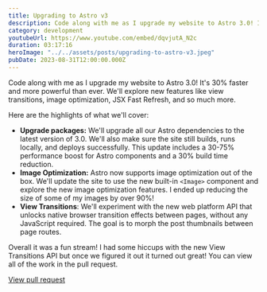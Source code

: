 ```yaml
---
title: Upgrading to Astro v3
description: Code along with me as I upgrade my website to Astro 3.0! It's 30% faster
category: development
youtubeUrl: https://www.youtube.com/embed/dqvjutA_N2c
duration: 03:17:16
heroImage: "../../assets/posts/upgrading-to-astro-v3.jpeg"
pubDate: 2023-08-31T12:00:00.000Z
---
```


Code along with me as I upgrade my website to Astro 3.0! It's 30% faster and more powerful than ever. We'll explore new features like view transitions, image optimization, JSX Fast Refresh, and so much more.

Here are the highlights of what we'll cover:

- **Upgrade packages:** We'll upgrade all our Astro dependencies to the latest version of 3.0. We'll also make sure the site still builds, runs locally, and deploys successfully. This update includes a 30-75% performance boost for Astro components and a 30% build time reduction.
- **Image Optimization:** Astro now supports image optimization out of the box. We'll update the site to use the new built-in `<Image>` component and explore the new image optimization features. I ended up reducing the size of some of my images by over 90%!
- **View Transitions**: We'll experiment with the new web platform API that unlocks native browser transition effects between pages, without any JavaScript required. The goal is to morph the post thumbnails between page routes.

Overall it was a fun stream! I had some hiccups with the new View Transitions API but once we figured it out it turned out great! You can view all of the work in the pull request.

[View pull request](https://github.com/joshmedeski/joshmedeski.com/pull/23)
